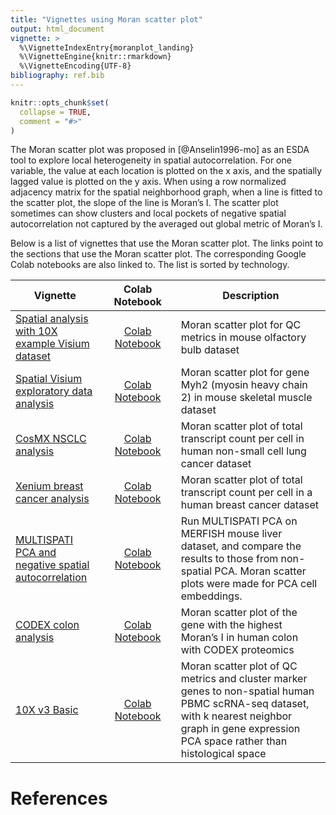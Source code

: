 ```yaml
---
title: "Vignettes using Moran scatter plot"
output: html_document
vignette: >
  %\VignetteIndexEntry{moranplot_landing}
  %\VignetteEngine{knitr::rmarkdown}
  %\VignetteEncoding{UTF-8}
bibliography: ref.bib
---
```


```r
knitr::opts_chunk$set(
  collapse = TRUE,
  comment = "#>"
)
```

The Moran scatter plot was proposed in [@Anselin1996-mo] as an ESDA tool to explore local heterogeneity in spatial autocorrelation. For one variable, the value at each location is plotted on the x axis, and the spatially lagged value is plotted on the y axis. When using a row normalized adjacency matrix for the spatial neighborhood graph, when a line is fitted to the scatter plot, the slope of the line is Moran's I. The scatter plot sometimes can show clusters and local pockets of negative spatial autocorrelation not captured by the averaged out global metric of Moran's I.

Below is a list of vignettes that use the Moran scatter plot. The links point to the sections that use the Moran scatter plot. The corresponding Google Colab notebooks are also linked to. The list is sorted by technology.

| Vignette | Colab Notebook | Description |
|--------------------|:---------------:|---------------------------------|
| [Spatial analysis with 10X example Visium dataset](https://pachterlab.github.io/voyager/articles/visium_10x_spatial.html#spatial-autocorrelation-of-qc-metrics) | [Colab Notebook](https://colab.research.google.com/github/pachterlab/voyager/blob/documentation-devel/vignettes/visium_10x.ipynb) | Moran scatter plot for QC metrics in mouse olfactory bulb dataset
| [Spatial Visium exploratory data analysis](https://pachterlab.github.io/voyager/articles/vig2_visium.html#morans-i) | [Colab Notebook](https://colab.research.google.com/github/pachterlab/voyager/blob/documentation-devel/vignettes/vig2_visium.ipynb) | Moran scatter plot for gene Myh2 (myosin heavy chain 2) in mouse skeletal muscle dataset
| [CosMX NSCLC analysis](https://pachterlab.github.io/voyager/articles/vig4_cosmx.html#spatial-autocorrelation-in-qc-metrics) | [Colab Notebook](https://colab.research.google.com/github/pachterlab/voyager/blob/documentation-devel/vignettes/vig4_cosmx.ipynb) | Moran scatter plot of total transcript count per cell in human non-small cell lung cancer dataset
| [Xenium breast cancer analysis](https://pachterlab.github.io/voyager/articles/vig5_xenium.html#spatial-autocorrelation-of-qc-metrics) | [Colab Notebook](https://colab.research.google.com/github/pachterlab/voyager/blob/documentation-devel/vignettes/vig5_xenium.ipynb) | Moran scatter plot of total transcript count per cell in a human breast cancer dataset
| [MULTISPATI PCA and negative spatial autocorrelation](https://pachterlab.github.io/voyager/articles/multispati.html) | [Colab Notebook](https://colab.research.google.com/github/pachterlab/voyager/blob/documentation-devel/vignettes/multispati.ipynb) | Run MULTISPATI PCA on MERFISH mouse liver dataset, and compare the results to those from non-spatial PCA. Moran scatter plots were made for PCA cell embeddings.
| [CODEX colon analysis](https://pachterlab.github.io/voyager/articles/vig8_codex.html#spatial-eda) | [Colab Notebook](https://colab.research.google.com/github/pachterlab/voyager/blob/documentation-devel/vignettes/vig8_codex.ipynb) | Moran scatter plot of the gene with the highest Moran's I in human colon with CODEX proteomics
| [10X v3 Basic](https://pachterlab.github.io/voyager/articles/nonspatial.html#moran-plot) | [Colab Notebook](https://colab.research.google.com/github/pachterlab/voyager/blob/documentation-devel/vignettes/nonspatial.ipynb) | Moran scatter plot of QC metrics and cluster marker genes to non-spatial human PBMC scRNA-seq dataset, with k nearest neighbor graph in gene expression PCA space rather than histological space

# References
